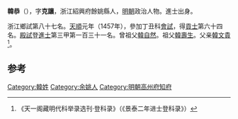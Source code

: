 '''韓恭'''（{{bd|1431年||？}}），字'''克讓'''，浙江紹興府餘姚縣人，[[明朝|明朝]]政治人物。進士出身。

浙江鄉試第八十七名。[[天顺_(明朝)|天順]]元年（1457年），參加丁丑科[[會試|會試]]，得[[貢士|貢士]]第六十四名。[[殿試|殿試]]登[[進士|進士]]第三甲第一百三十一名。曾祖父[[韓自然|韓自然]]。祖父[[韓壽生|韓壽生]]。父亲[[韓文貴|韓文貴]]<ref>《天一阁藏明代科举录选刊·登科录》（《景泰二年进士登科录》）</ref>。

==参考==
{{reflist}}
{{明朝人物小作品}}
{{天順元年丁丑科殿試金榜}}

[[Category:韓姓|Category:韓姓]]
[[Category:余姚人|Category:余姚人]]
[[Category:明朝高州府知府|Category:明朝高州府知府]]